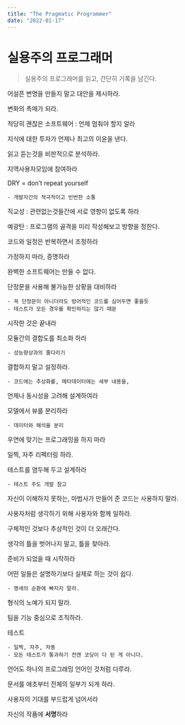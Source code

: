 ```yaml
---
title: "The Pragmatic Programmer"
date: "2022-01-17"
---
```


# 실용주의 프로그래머

> 실용주의 프로그래머를 읽고, 간단히 기록을 남긴다.

어설픈 변명을 만들지 말고 대안을 제시하라.

변화의 촉매가 되라.

적당히 괜찮은 소프트웨어 : 언제 멈춰야 할지 알라

지식에 대한 투자가 언제나 최고의 이윤을 낸다.

읽고 듣는것을 비판적으로 분석하라.

지역사용자모임에 참여하라

DRY = don’t repeat yourself

    - 개발자간의 적극적이고 빈번한 소통

직교성 : 관련없는것들간에 서로 영향이 없도록 하라

예광탄 : 프로그램의 골격을 미리 작성해보고 방향을 정한다.

코드와 일정은 반복하면서 조정하라

가정하지 마라, 증명하라

완벽한 소프트웨어는 만들 수 없다.

단정문을 사용해 불가능한 상황을 대비하라

    - 꼭 단정문이 아니더라도 방어적인 코드를 심어두면 좋을듯
    - 테스트가 모든 경우를 확인하지는 않기 때문

시작한 것은 끝내라

모듈간의 결합도를 최소화 하라

    - 성능향상과의 줄다리기

결합하지 말고 설정하라.

    - 코드에는 추상화를, 메타데이터에는 세부 내용을,

언제나 동시성을 고려해 설계하여라

모델에서 뷰를 분리하라

    - 데이터와 해석을 분리

우연에 맞기는 프로그래밍을 하지 마라

일찍, 자주 리펙터링 하라.

테스트를 염두해 두고 설계하라

    - 테스트 주도 개발 참고

자신이 이해하지 못하는, 마법사가 만들어 준 코드는 사용하지 말라.

사용자처럼 생각하기 위해 사용자와 함께 일하라.

구체적인 것보다 추상적인 것이 더 오래간다.

생각의 틀을 벗어나지 말고, 틀을 찾아라.

준비가 되었을 때 시작하라

어떤 일들은 설명하기보다 실제로 하는 것이 쉽다.

    - 명세의 순환에 빠지지 말라.

형식의 노예가 되지 말라.

팀을 기능 중심으로 조직하라.

테스트

    - 일찍, 자주, 자동
    - 모든 테스트가 통과하기 전엔 코딩이 다 된 게 아니다.

언어도 하나의 프로그래밍 언어인 것처럼 다루라.

문서를 애초부터 전체의 일부가 되게 하라.

사용자의 기대를 부드럽게 넘어서라

자신의 작품에 **서명**하라
